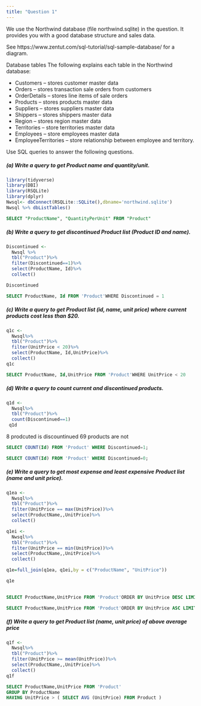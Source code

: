 ---
title: "Question 1"
---

We use the Northwind database (file northwind.sqlite) in the question. It provides you with a good database structure and sales data.

See https://www.zentut.com/sql-tutorial/sql-sample-database/ for a diagram.


Database tables
The following explains each table in the Northwind database:

- Customers – stores customer master data
- Orders – stores transaction sale orders from customers
- OrderDetails – stores line items of sale orders
- Products – stores products master data
- Suppliers – stores suppliers master data
- Shippers – stores shippers master data
- Region – stores region master data
- Territories – store territories master data
- Employees – store employees master data
- EmployeeTerritories – store relationship between employee and territory.


Use SQL queries to answer the following questions.



##### (a) Write a query to get Product name and quantity/unit.

```{r}
library(tidyverse)
library(DBI)
library(RSQLite)
library(dplyr)
Nwsql<- dbConnect(RSQLite::SQLite(),dbname='northwind.sqlite')
Nwsql %>% dbListTables()
```


```{sql connection=Nwsql}
SELECT "ProductName", "QuantityPerUnit" FROM "Product"
```



##### (b) Write a query to get discontinued Product list (Product ID and name). 

```{r}
Discontinued <- 
  Nwsql %>%
  tbl("Product")%>%
  filter(Discontinued==1)%>%
  select(ProductName, Id)%>%
  collect()

Discontinued
```

```{sql connection=Nwsql}

SELECT ProductName, Id FROM 'Product'WHERE Discontinued = 1


```



##### (c) Write a query to get Product list (id, name, unit price) where current products cost less than $20.

```{r}
q1c <- 
  Nwsql%>%
  tbl("Product")%>%
  filter(UnitPrice < 20)%>%
  select(ProductName, Id,UnitPrice)%>%
  collect()
q1c 
```

```{sql connection=Nwsql}

SELECT ProductName, Id,UnitPrice FROM 'Product'WHERE UnitPrice < 20

```


##### (d) Write a query to count current and discontinued products.


```{r}
q1d <- 
  Nwsql%>%
  tbl("Product")%>%
  count(Discontinued==1)
 q1d
```
8 prodcuted is discountinued 69 products are not

```{sql connection=Nwsql}

SELECT COUNT(Id) FROM 'Product' WHERE Discontinued=1;
```
```{sql connection=Nwsql}
SELECT COUNT(Id) FROM 'Product' WHERE Discontinued=0;
```


##### (e) Write a query to get most expense and least expensive Product list (name and unit price).

```{r}
q1ea <- 
  Nwsql%>%
  tbl("Product")%>%
  filter(UnitPrice == max(UnitPrice))%>%
  select(ProductName,,UnitPrice)%>%
  collect()

q1ei <- 
  Nwsql%>%
  tbl("Product")%>%
  filter(UnitPrice == min(UnitPrice))%>%
  select(ProductName,,UnitPrice)%>%
  collect()

q1e=full_join(q1ea, q1ei,by = c("ProductName", "UnitPrice"))

q1e
  
```
```{sql connection=Nwsql}


SELECT ProductName,UnitPrice FROM 'Product'ORDER BY UnitPrice DESC LIMIT 1;
```

```{sql connection=Nwsql}
SELECT ProductName,UnitPrice FROM 'Product'ORDER BY UnitPrice ASC LIMIT 1;
```



##### (f) Write a query to get Product list (name, unit price) of above average price


```{r}
q1f <- 
  Nwsql%>%
  tbl("Product")%>%
  filter(UnitPrice >= mean(UnitPrice))%>%
  select(ProductName,,UnitPrice)%>%
  collect()
q1f
```
```{sql connection=Nwsql}

SELECT ProductName,UnitPrice FROM 'Product' 
GROUP BY ProductName
HAVING UnitPrice > ( SELECT AVG (UnitPrice) FROM Product )




```


